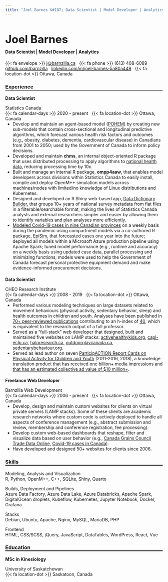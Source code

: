 ```yaml
---
title: "Joel Barnes &#187; Data Scientist | Model Developer | Analytics"
---
```


<h1 class="roboto-black to-upper" style="font-size: 2.5em;">Joel Barnes</h1>

<h4 style="margin-top: -0.85em; padding-top: 0;" class="roboto-bold color-grey1">Data Scientist | Model Developer | Analytics</h4>

<p class="roboto-light">
  <span class="roboto-light color-blue">{{< fa envelope >}}</span> <a href="mailto:j@barnzilla.ca">j@barnzilla.ca</a>
  <span class="roboto-light color-blue" style="margin-left: 8px;">{{< fa phone >}}</span> (613) 408-6089
  <span class="roboto-light color-blue" style="margin-left: 8px;"><i class="fa-brands fa-github"></i></span> <a href="https://github.com/barnzilla" target="_blank">github.com/barnzilla</a>
  <span class="roboto-light color-blue" style="margin-left: 8px;"><i class="fa-brands fa-linkedin"></i></span> <a href="https://www.linkedin.com/in/joel-barnes-5a80a449" target="_blank">linkedin.com/in/joel-barnes-5a80a449</a>
  <span class="roboto-light color-blue" style="margin-left: 8px;">{{< fa location-dot >}}</span> Ottawa, Canada <i class="fa-brands fa-canadian-maple-leaf color-red"></i>
</p>

<h3 class="roboto-black to-upper" style="border-bottom: 2px solid black;">Experience</h3>

<h4 class="roboto-light color-grey1" style="margin-top: 0; margin-bottom: 0; padding-top: 0; font-size: 1em;">Data Scientist</h4>

<p class="roboto-light color-black" style="margin-bottom: 0;">
  <span class="roboto-bold">Statistics Canada</span>
  <br />
  <span class="roboto-light color-grey1">{{< fa calendar-days >}}</span> 
  2020 - present
  <span class="roboto-light color-grey1" style="margin-left: 8px;">{{< fa location-dot >}}</span>
  Ottawa, Canada
  <ul class="roboto-light color-black" style="margin-top: 0; padding-top: 0;">
    <li>Develop and maintain an agent-based model (<a href="https://www.statcan.gc.ca/en/microsimulation/modgen/new/mods/pohem" target="_blank">POHEM</a>) by creating new sub-models that contain cross-sectional and longitudinal predictive algorithms, which forecast various health risk factors and outcomes (e.g., obesity, diabetes, dementia, cardiovascular disease) in Canadians from 2001 to 2050; used by the Government of Canada to inform policy decisions.</li>
    <li>Developed and maintain <strong>chms</strong>, an internal object-oriented R package that uses distributed processing to apply algorithms to <a href="https://www23.statcan.gc.ca/imdb/p2SV.pl?Function=getSurvey&SDDS=5071" target="_blank">national health data</a>, reducing processing time by 10x.</li>
    <li>Built and manage an internal R package, <strong>ompp4aaw</strong>, that enables model developers across divisions within Statistics Canada to easily install, compile and deploy OpenM++ simulation models across machines/nodes with limited/no knowledge of Linux distributions and Kubernetes.</li>
    <li>Designed and developed an R Shiny web-based app, <a href="https://613apps.ca/data-dictionary-builder" target="_blank">Data Dictionary Builder</a>, that groups 10+ years of national survey metadata from flat files in a filterable/searchable format, making the lives of Statistics Canada analysts and external researchers simpler and easier by allowing them to identify variables and plan analyses more efficiently.</li>
    <li><a href="https://www.statcan.gc.ca/en/data-science/network/ppe-demand" target="_blank">Modeled Covid-19 cases in nine Canadian provinces</a> on a weekly basis during the pandemic using compartment models via a co-authored R package, <a href="https://github.com/statcan/episim" target="_blank">EpiSim</a>, that forecasted cases one year into the future; deployed all models within a Microsoft Azure production pipeline using Apache Spark; tuned model performance (e.g., runtime and accuracy) on a weekly basis using updated case data, parallel processing and minimizing functions; models were used to help the Government of Canada forecast personal protective equipment demand and make evidence-informed procurement decisions.</li>
  </ul>
</p>

<h4 class="roboto-light color-grey1" style="margin-bottom: 0; padding-top: 0; font-size: 1em;">Data Scientist</h4>

<p class="roboto-light color-black" style="margin-bottom: 0;">
  <span class="roboto-bold">CHEO Research Institute</span>
  <br />
  <span class="roboto-light color-grey1">{{< fa calendar-days >}}</span> 
  2008 - 2019
  <span class="roboto-light color-grey1" style="margin-left: 8px;">{{< fa location-dot >}}</span>
  Ottawa, Canada
  <ul class="roboto-light color-black" style="margin-top: 0; padding-top: 0;">
    <li>Performed various modeling techniques on large datasets related to movement behaviours (physical activity, sedentary behavior, sleep) and health outcomes in children and youth. Analyses have been published in <a href="https://scholar.google.com/citations?user=oIMGmrQAAAAJ&hl=en" target="_blank">70+ peer-reviewed publications</a> contributing to an h-index of <a href="https://scholar.google.com/citations?user=oIMGmrQAAAAJ&hl=en" target="_blank">40</a>, which is equivalent to the research output of a full professor.</li>
    <li>Served as a “full-stack” web developer that designed, built and maintained five websites on LAMP stacks: <a href="https://www.activehealthykids.org" target="_blank">activehealthykids.org</a>, <a href="https://web.archive.org/web/20220627075842/https://www.capl-eclp.ca" target="_blank">capl-eclp.ca</a>, <a href="https://www.haloresearch.ca" target="_blank">haloresearch.ca</a>, <a href="https://www.outdoorplaycanada.ca" target="_blank">outdoorplaycanada.ca</a>, <a href="https://www.sedentarybehaviour.org" target="_blank">sedentarybehaviour.org</a>. </li>
    <li>Served as lead author on seven <a href="https://www.participaction.com/the-science/children-and-youth-report-card" target="_blank">ParticipACTION Report Cards on Physical Activity for Children and Youth</a> (2011-2016, 2018), a knowledge translation product that <a href="https://journals.humankinetics.com/view/journals/jpah/11/s1/article-pS3.xml" target="_blank">has received one billion+ media impressions and that has an estimated collective ad value of $10 million+</a>.</li>
  </ul>
</p>

<h4 class="roboto-light color-grey1" style="margin-bottom: 0; padding-top: 0; font-size: 1em;">Freelance Web Developer</h4>

<p class="roboto-light color-black" style="margin-bottom: 0;">
  <span class="roboto-bold">Barnzilla Web Development</span>
  <br />
  <span class="roboto-light color-grey1">{{< fa calendar-days >}}</span> 
  2006 - present
  <span class="roboto-light color-grey1" style="margin-left: 8px;">{{< fa location-dot >}}</span>
  Ottawa, Canada
  <ul class="roboto-light color-black" style="margin-top: 0; padding-top: 0;">
    <li>Develop, design and maintain custom websites for clients on virtual private servers (LAMP stacks). Some of these clients are academic research networks where custom code is actively deployed to handle all aspects of conference management (e.g., abstract submission and review, membership and conference registration, fee processing).</li>
    <li>Develop custom web-based dashboards that reshape, filter and visualize data based on user behavior (e.g., <a href="https://613apps.ca/cgc" target="_blank">Canada Grains Council Trade Data Online</a>, <a href="https://613apps.ca/covid19" target="_blank">Covid-19 cases in Canada</a>).</li>
    <li>Have developed and designed 50+ websites for clients since 2006.</li>
  </ul>
</p>

<h3 class="roboto-black to-upper" style="border-bottom: 2px solid black;">Skills</h3>

<p class="roboto-black color-grey1">Modeling, Analysis and Visualization
  <br />
  <span class="roboto-light color-black">R, Python, OpenM++, C++, SQLite, Shiny, Quarto</span>
</p>

<p class="roboto-black color-grey1">Builds, Deployment and Pipelines
  <br />
  <span class="roboto-light color-black">Azure Data Factory, Azure Data Lake, Azure Databricks, Apache Spark, DigitalOcean droplets, Kubeflow, Kubernetes, Jupyter Notebook, Docker, Grafana</span>
</p>

<p class="roboto-black color-grey1">Stacks
  <br />
  <span class="roboto-light color-black">Debian, Ubuntu, Apache, Nginx, MySQL, MariaDB, PHP</span>
</p>

<p class="roboto-black color-grey1">Frontend
  <br />
  <span class="roboto-light color-black">HTML, CSS/SCSS, jQuery, JavaScript, DataTables, WordPress, React, Vue</span>
</p>

<h3 class="roboto-black to-upper" style="border-bottom: 2px solid black;">Education</h3>

<h4 class="roboto-light color-grey1" style="margin-top: 0; margin-bottom: 0; padding-top: 0; font-size: 1em;">MSc in Kinesiology</h4>

<p class="roboto-light color-black" style="margin-bottom: 0;">
  <span class="roboto-bold">University of Saskatchewan</span>
  <br />
  <span class="roboto-light color-grey1">{{< fa location-dot >}}</span>
  Saskatoon, Canada
</p>